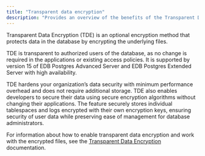 ```yaml
---
title: "Transparent data encryption"
description: "Provides an overview of the benefits of the Transparent Data Encryption feature"
---
```


Transparent Data Encryption (TDE) is an optional encryption method that protects data in the database by encrypting the underlying files.

TDE is transparent to authorized users of the database, as no change is required in the applications or existing access policies. It is supported by version 15 of EDB Postgres Advanced Server and EDB Postgres Extended Server with high availability.

TDE hardens your organization’s data security with minimum performance overhead and does not require additional storage. TDE also enables developers to secure their data using secure encryption algorithms without changing their applications. The feature securely stores individual tablespaces and logs encrypted with their own encryption keys, ensuring security of user data while preserving ease of management for database administrators.

For information about how to enable transparent data encryption and work with the encrypted files, see the [Transparent Data Encryption](https://www.enterprisedb.com/docs/tde/latest/) documentation.